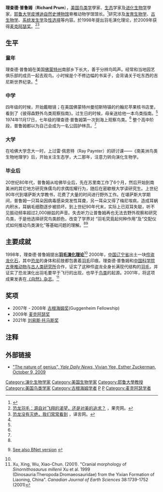 {{Infobox scientist
 | name              = 理查德·普鲁姆<br />(Richard Prum)
 | image             = 
 | image_size        =
 | alt               =
 | caption           =
 | birth_date        = 1961年
 | birth_place       =
 | death_date        = <!-- {{Death date and age|df=yes|YYYY|MM|DD|YYYY|MM|DD}} (death date then birth date) -->
 | death_place       =
 | resting_place     =
 | resting_place_coordinates = <!-- {{Coord|LAT|LONG|type:landmark|display=inline,title}} -->
 | residence         =
 | citizenship       = [[美国|美国]]
 | nationality       =
 | fields            = [[进化生物学|进化生物学]], [[鸟类学|鸟类学]]
 | workplaces        = [[耶鲁大学|耶鲁大学]]的[[皮博迪自然史博物馆|皮博迪自然史博物馆]]
 | alma_mater        = [[密歇根大學|密歇根大學]] 
 | thesis_title      =
 | thesis_url        =
 | thesis_year       = 1989年
 | doctoral_advisor  =
 | academic_advisors =
 | doctoral_students =
 | notable_students  =
 | known_for         = 羽毛演化
 | influences        =
 | influenced        =
 | awards            =
 | signature         = <!--(filename only)-->
 | signature_alt     =
 | website           = <!-- {{URL|www.example.com}} -->
 | footnotes         =
 | spouse            =
}}
'''理查德·普鲁姆'''（'''Richard Prum'''），[[美国|美国]][[鸟类学|鸟类学]]學家、[[生态|生态]]学家及[[进化生物学|进化生物学]]學家，[[耶鲁大学|耶鲁大学]][[皮博迪自然史博物馆|皮博迪自然史博物馆]]脊椎动物学馆馆长。<ref name=Prumprofile>{{citation |date=Last updated 2003 |title=Richard O. Prum's profile |publisher=Yale University: Department of Ecology and Evolutionary Biology |url=http://www.yale.edu/eeb/prum/ |accessdate=7 July 2010 |archive-date=2013-08-07 |archive-url=https://web.archive.org/web/20130807201807/http://www.yale.edu/eeb/prum/ |dead-url=no }}</ref>研究涉及[[发育生物学|发育生物学]]、[[古生物学|古生物学]]、[[系统发生学|系统发生学]]及[[性选择|性选择]]等内容。於1998年提出羽毛演化理论，於2009年获得[[麦克阿瑟奖|麦克阿瑟奖]]。<ref name="果壳网">[http://m.guokr.com/article/437252/ 恐龙羽毛：源自对飞翔的渴望，还是对美的追求？] {{Wayback|url=http://m.guokr.com/article/437252/ |date=20210122082502 }}，果壳网。</ref><ref name="译言网">[http://article.yeeyan.org/view/59736/117329 恐龙没有灭绝，我们常常看到] {{Wayback|url=http://article.yeeyan.org/view/59736/117329 |date=20210122082442 }}，译言网。</ref>

== 生平 ==
=== 童年 ===
理查德·普鲁姆在美国[[佛蒙特州|佛蒙特州]]南部乡下长大，善于分辨鸟鸣声。经常和当地园艺俱乐部的成员一起去观鸟。小时候是个不修边幅的书呆子，会背诵关于吃东西的吉尼斯世界纪录。<ref name="果壳网" />
=== 中学 ===
四年级的时候，开始戴眼镜；在美国佛蒙特州曼彻斯特镇的约翰尼苹果核书店里，看到了《彼得森野外鸟类观察指南》。过生日的时候，母亲送给他一本鸟类指南。<ref name="果壳网" />
1974年11月17日，七年级的理查德·普鲁姆第一次到海上观察鸟类。<ref name="果壳网" />
整个高中阶段，普鲁姆都以为自己会成为一名公园护林员。<ref name="果壳网" />
=== 大学 ===
在哈佛大学念大一时，上过雷·佩恩特（Ray Paynter）的研讨课——《南美洲鸟类生物地理学》后，开始关注生态学，大二那年，注意力转向演化生物学。
=== 毕业后 ===
20世纪80年代，普鲁姆从哈佛毕业后，先在苏里南工作了6个月，然后开始到南美洲的其它地方研究侏儒鸟的求偶炫耀行为，随后在密歇根大学读研究生。上世纪90年代到堪萨斯大学教书，花费了大量的时间进行野外工作。在堪萨斯大学期间，普鲁姆一只耳朵因病毒感染突发性耳聋，另一耳朵又得了梅尼埃病，造成耳蜗内积水，耳蜗毛细胞逐步被损坏。到上世纪90年代末，实际上已双耳失聪，听不见振动频率超过2,000赫兹的声音。失去听力让普鲁姆再也无法去野外观察和研究鸟类，于是他选择研究鸟类颜色，改变了学界对 “羽毛究竟起何种作用”及“交配仪式如何推动鸟类演化”等基础问题的理解。<ref name="译言网" /><ref name=Prum2003>{{citation |date=April 2003 |author=Prum, Richard O |title=Are current critiques of the theropod origin of birds science? Rebuttal to Feduccia (2002) |journal=[[The_Auk|The Auk]] |volume=120 |issue=2 |pages=550–561 |url=http://www.yale.edu/eeb/prum/pdf/Prum%202003%20Auk.pdf |accessdate=7 July 2010 |archive-date=2012-10-19 |archive-url=https://web.archive.org/web/20121019134725/http://www.yale.edu/eeb/prum/pdf/Prum%202003%20Auk.pdf |dead-url=no }}[http://findarticles.com/p/articles/mi_qa3793/is_200304/ai_n9166691/  See also BNet version] {{Wayback|url=http://findarticles.com/p/articles/mi_qa3793/is_200304/ai_n9166691/ |date=20160114052605 }}</ref>

== 主要成就 ==
1998年，理查德·普鲁姆提出'''[[羽毛演化理论|羽毛演化理论]]'''<ref name="译言网" />
2000年，[[中国|中国]][[辽宁省|辽宁省]]出土一块[[伶盗龙|伶盗龙]][[化石|化石]]，其中[[恐龙|恐龙]]的身体和前肢都包裹着[[羽毛|羽毛]]印痕。理查德·普鲁姆和[[中国科学院|中国科学院]][[中国科学院古脊椎动物与古人类研究所|古脊椎动物与古人类研究所]]合作，证实了这种伶盗龙全身长满现代结构的[[羽毛|羽毛]]，并证实了恐龙演化出羽毛要早于飞行的出现，也早于[[鸟类|鸟类]]的起源。2001年，将这项成果发表在[[自然_(期刊)|《自然》杂志]]。<ref name="Xu&Wu2001">Xu, Xing, Wu, Xiao-Chun. (2001). "Cranial morphology of ''Sinornithosaurus millenii'' Xu et al. 1999 (Dinosauria:Theropoda:Dromaeosauridae) from the Yixian Formation of Liaoning, China". ''Canadian Journal of Earth Sciences'' 38:1739-1752 (2001)</ref>

== 奖项 ==
* 2007年 - 2008年 [[古根海姆奖|古根海姆奖]](Guggenheim Fellowship)
* 2009年 [[麦克阿瑟奖|麦克阿瑟奖]]
* 2021年 [[刘易斯·托马斯奖|刘易斯·托马斯奖]]

== 注释 ==
<references />

==外部链接==
* [https://web.archive.org/web/20100302081805/http://www.yaledailynews.com/scene/scene-cover/2009/10/09/the-nature-of-genius/ "The nature of genius", ''Yale Daily News'', Vivian Yee, Esther Zuckerman, October 9, 2009]

{{DEFAULTSORT:Prum, Richard}}
[[Category:演化生物学家|Category:演化生物学家]]
[[Category:美国生物学家|Category:美国生物学家]]
[[Category:耶鲁大學教授|Category:耶鲁大學教授]]
[[Category:美国鸟类学家|Category:美国鸟类学家]]
[[Category:古根海姆学者|Category:古根海姆学者]]
[[Category:哈佛大學校友|P]]
[[Category:密歇根大學校友|P]]
[[Category:麦克阿瑟学者|Category:麦克阿瑟学者]]